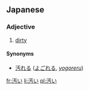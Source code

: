 ==Japanese==                                          
===Adjective===
{{ja-adj|kk|decl=i|hira=きたない|rom=kitanai}}

# [[dirty]]
{{ja-i|汚|きたな|kitana}}

====Synonyms====
* [[汚れる]] ([[よごれる]], ''[[yogoreru]]'')

[[fr:汚い]]
[[li:汚い]]
[[pl:汚い]]